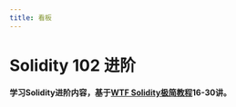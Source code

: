 ```yaml
---
title: 看板
---
```



# Solidity 102 进阶
**学习Solidity进阶内容，基于[WTF Solidity极简教程](https://github.com/AmazingAng/WTF-Solidity)16-30讲。**

<DashboardProcessTip />
<DashboardQuiz  meta={require('./meta.json')} />

<PageMetadata
  title="Solidity 102 进阶"
  description="学习Solidity进阶内容！"
  image="https://gateway.pinata.cloud/ipfs/QmYDJ1c9WuqCsEPZDGo8huyCPPkYjd1WoqDvBhSbNsgtJ2/102.png"
/>
